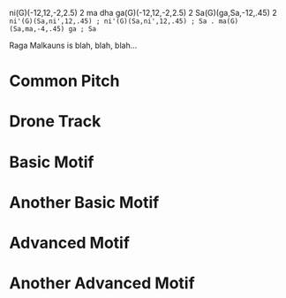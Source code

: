 
ni(G)(-12,12,-2,2.5) 2 ma dha ga(G)(-12,12,-2,2.5) 2 Sa(G)(ga,Sa,-12,.45) 2`
ni'(G)(Sa,ni',12,.45) ; ni'(G)(Sa,ni',12,.45) ; Sa .
ma(G)(Sa,ma,-4,.45) ga ; Sa`

Raga Malkauns is blah, blah, blah...

# Common Pitch

<CommonPitch />

# Drone Track

<DronePlayer title='Drone for Raga Malkauns' settings={malkaunsDrone} />

# Basic Motif

<MotifPlayer title='Basic Phrase 1' motif='Sa ga ma dha ni SA 2' scale={malkaunsScale} />

# Another Basic Motif

<MotifPlayer title='Basic Phrase 2' motif='SA ni dha ma ga Sa 2' scale={malkaunsScale} />

# Advanced Motif

<MotifPlayer title='Advanced 1' motif={motif3} scale={malkaunsScale} />

# Another Advanced Motif

<MotifPlayer title='Advanced 2' motif={motif4} scale={malkaunsScale} />
